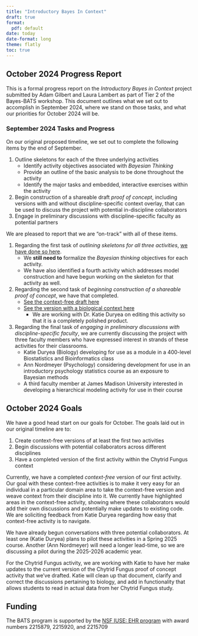 ```yaml
---
title: "Introductory Bayes In Context"
draft: true
format: 
  pdf: default
date: today
date-format: long
theme: flatly
toc: true
---
```


## October 2024 Progress Report

This is a formal progress report on the *Introductory Bayes in Context* project submitted by Adam Gilbert and Laura Lambert as part of Tier 2 of the Bayes-BATS workshop. This document outlines what we set out to accomplish in September 2024, where we stand on those tasks, and what our priorities for October 2024 will be.

### September 2024 Tasks and Progress

On our original proposed timeline, we set out to complete the following items by the end of September.

1. Outline skeletons for each of the three underlying activities  
    + Identify activity objectives associated with *Bayesian Thinking*
    + Provide an outline of the basic analysis to be done throughout the activity
    + Identify the major tasks and embedded, interactive exercises within the activity
  
2. Begin construction of a shareable draft *proof of concept*, including versions with and without discipline-specific context overlay, that can be used to discuss the project with potential in-discipline collaborators
3. Engage in preliminary discussions with discipline-specific faculty as potential partners

We are pleased to report that we are "on-track" with all of these items. 

1. Regarding the first task of *outlining skeletons for all three activities*, [we have done so here](https://agmath.github.io/Bayes-BATS-tier2/ContextFreeOverview.html).  
    + We **still need to** formalize the *Bayesian thinking* objectives for each activity.
    + We have also identified a fourth activity which addresses model construction and have begun working on the skeleton for that activity as well.
2. Regarding the second task of *beginning construction of a shareable proof of concept*, we have that completed.  
    + [See the context-free draft here](https://agmath.github.io/Bayes-BATS-tier2/ContextFreeActivity1.html)
    + [See the version with a biological context here](https://agmath.github.io/Bayes-BATS-tier2/act1_bio_chytrid.html)  
      + We are working with Dr. Katie Duryea on editing this activity so that it is a completely polished product.
3. Regarding the final task of *engaging in preliminary discussions with discipline-specific faculty*, we are currently discussing the project with three faculty members who have expressed interest in strands of these activities for their classrooms.  
    + Katie Duryea (Biology) developing for use as a module in a 400-level Biostatistics and Bioinformatics class
    + Ann Nordmeyer (Psychology) considering development for use in an introductory psychology statistics course as an exposure to Bayesian methods
    + A third faculty member at James Madison University interested in developing a hierarchical modeling activity for use in their course

## October 2024 Goals

We have a good head start on our goals for October. The goals laid out in our original timeline are to:

1. Create context-free versions of at least the first two activities
2. Begin discussions with potential collaborators across different disciplines
3. Have a completed version of the first activity within the Chytrid Fungus context

Currently, we have a completed *context-free* version of our first activity. Our goal with these context-free activities is to make it very easy for an individual in a particular domain area to take the context-free version and weave context from their discipline into it. We currently have highlighted areas in the context-free activity, showing where these collaborators would add their own discussions and potentially make updates to existing code. We are soliciting feedback from Katie Duryea regarding how easy that context-free activity is to navigate.

We have already begun conversations with three potential collaborators. At least one (Katie Duryea) plans to pilot these activities in a Spring 2025 course. Another (Ann Nordmeyer) will need a longer lead-time, so we are discussing a pilot during the 2025-2026 academic year.

For the Chytrid Fungus activity, we are working with Katie to have her make updates to the current version of the Chytrid Fungus proof of concept activity that we've drafted. Katie will clean up that document, clarify and correct the discussions pertaining to biology, and add in functionality that allows students to read in actual data from her Chytrid Fungus study.

## Funding 

The BATS program is supported by the [NSF IUSE: EHR program](https://www.nsf.gov/pubs/2021/nsf21579/nsf21579.htm) with award numbers 2215879, 2215920, and 2215709


